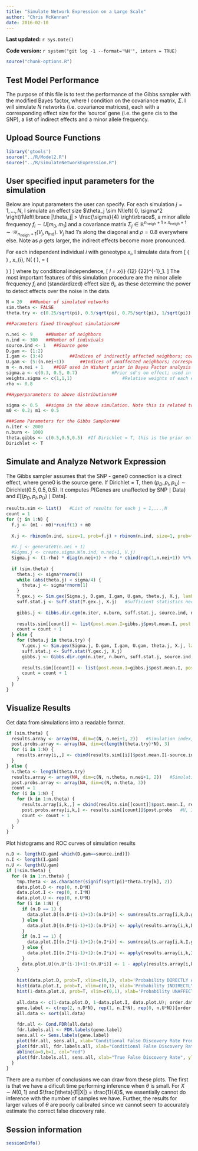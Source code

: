 ```yaml
---
title: "Simulate Network Expression on a Large Scale"
author: "Chris McKennan"
date: 2016-02-10
---
```


**Last updated:** `r Sys.Date()`

**Code version:** `r system("git log -1 --format='%H'", intern = TRUE)`

```r
source("chunk-options.R")
```

## Test Model Performance
The purpose of this file is to test the performance of the Gibbs sampler with the modified Bayes factor, where I condition on the covariance matrix, $\Sigma$. I will simulate $N$ networks (i.e. covariance matrices), each with a corresponding effect size for the 'source' gene (i.e. the gene cis to the SNP), a list of indirect effects and a minor allele frequency.

## Upload Source Functions

```r
library('gtools')
source("../R/Model2.R")
source("../R/SimulateNetworkExpression.R")
```

## User specified input parameters for the simulation
Below are input parameters the user can specify. For each simulation $j = 1,\ldots, N$, I simulate an effect size $\theta_j \sim N\left( 0, \sigma^2 \right)1\left\lbrace |\theta_j| > \frac{\sigma}{4} \right\rbrace$, a minor allele frequency $f_i \sim U[m_0, m_1]$ and a covariance matrix $\Sigma_j \in \mathbb{R}^{n_{\text{neigh}} + 1 \times n_{\text{neigh}} + 1} \sim \mathcal{W}_{n_{\text{neigh}} + 1}\left( V_j, n_{\text{ind}} \right)$. $V_j$ had 1's along the diagonal and $\rho = 0.8$ everywhere else. Note as $\rho$ gets larger, the indirect effects become more pronounced.

For each independent individual $i$ with geneotype $x_i$, I simulate data from
\[
  \left( \begin{matrix}
  Y_{I,i}\\
	Y_{D,i}\\
	Y_{U,i}
\end{matrix} \right) \mid \theta, x_{i}, \Sigma \sim N\left( \left( \begin{matrix}
\mu_I\\
\theta_s x_{i}\\
0
\end{matrix} \right), \Sigma = \left( \begin{matrix}
\Sigma_{11} & \Sigma_{12}\\
\Sigma_{21} & \Sigma_{22}
\end{matrix} \right) \right)
\]
where by conditional independence,
\[
 \mu_I = \theta x_{i} \Sigma_{12} \Sigma_{22}^{-1}\vec{e}_1.
\]
The most important features of this simulation procedure are the minor allele frequency $f_i$ and (standardized) effect size $\theta_i$, as these determine the power to detect effects over the noise in the data.

```r
N = 20   ##Number of simulated networks
sim.theta <- FALSE
theta.try <- c(0.25/sqrt(pi), 0.5/sqrt(pi), 0.75/sqrt(pi), 1/sqrt(pi))   #The variance of the error is 1, so the exptected size of the error is roughly 1/sqrt(pi)

##Parameters fixed throughout simulations##

n.nei <- 9     ##Number of neighbors
n.ind <- 300   ##Number of indiviuals 
source.ind <- 1   ##Source gene
D.gam <- (1:2)
I.gam <- (3:4)  	 	##Indices of indirectly affected neighbors; correspond to indices of Sigma
U.gam <- (5:(n.nei+1))		##Indices of unaffected neighbors; correspond to indices of Sigma
m <- n.nei + 1    ##DOF used in Wishart prior in Bayes Factor analysis
sigma.a <- c(0.3, 0.5, 0.7)  			#Prior sd's on effect; used in BF calculation
weights.sigma <- c(1,1,1)					#Relative weights of each element of sigma.a
rho <- 0.8

##Hyperparameters to above distributions##

sigma <- 0.5   ##sigma in the above simulation. Note this is related to the STANDARDIZED effect size, since the diagoanl elements of the true covariance matrix V_j are 1.
m0 <- 0.2; m1 <- 0.5

###Some Parameters for the Gibbs Sampler###
n.iter <- 2000
n.burn <- 1000
theta.gibbs <- c(0.5,0.5,0.5)  #If Dirichlet = T, this is the prior on alpha. Otherwise, this is proportional to the probability of unaffected, indirectly affected, directly affected by the cis-eQTL
Dirichlet <- T
```

## Simulate and Analyze Network Expression
The Gibbs sampler assumes that the SNP - gene0 connection is a direct effect, where gene0 is the source gene. If Dirichlet = T, then $\left( p_D, p_I, p_U\right) \sim \text{Dirichlet}\left( 0.5, 0.5, 0.5\right)$. It computes $P\left( \text{Genes are unaffected by SNP} \mid \text{Data} \right)$ and $E\left[ \left( p_D, p_I, p_U\right) \mid \text{Data} \right]$.

```r
results.sim <- list()   #List of results for each j = 1,...,N
count = 1
for (j in 1:N) {
  f.j <- (m1 - m0)*runif(1) + m0
  
  X.j <- rbinom(n.ind, size=1, prob=f.j) + rbinom(n.ind, size=1, prob=f.j)   #Genotype under HWE
  
  #V.j <- generateV(n.nei + 1)
  #Sigma.j <- create.sigma.W(n.ind, n.nei+1, V.j) 
  Sigma.j <- (1-rho) * diag(n.nei+1) + rho * cbind(rep(1,n.nei+1)) %*% rbind(rep(1,n.nei+1))
  
  if (sim.theta) {
    theta.j <- sigma*rnorm(1)
    while (abs(theta.j) < sigma/4) {
      theta.j <- sigma*rnorm(1)
    }
    Y.gex.j <- Sim.gex(Sigma.j, D.gam, I.gam, U.gam, theta.j, X.j, lambda=1)      #n.ind x (n.nei + 1) gene expression matrix in the order of input Sigma.j
    suff.stat.j <- Suff.stat(Y.gex.j, X.j)   #Sufficient statistics necessary to calculate Bayes Factor
  
    gibbs.j <- Gibbs.dir.cgm(n.iter, n.burn, suff.stat.j, source.ind, n.ind, sigma.a, weights.sigma, theta=theta.gibbs, dirichlet=Dirichlet, update.lambda=F)
  
    results.sim[[count]] <- list(post.mean.I=gibbs.j$post.mean.I, post.mean.D=gibbs.j$post.mean.D, maf=f.j, theta=theta.j, post.probs=gibbs.j$post.probs)
    count = count + 1
  } else {
    for (theta.j in theta.try) {
      Y.gex.j <- Sim.gex(Sigma.j, D.gam, I.gam, U.gam, theta.j, X.j, lambda=1)
      suff.stat.j <- Suff.stat(Y.gex.j, X.j)
      gibbs.j <- Gibbs.dir.cgm(n.iter, n.burn, suff.stat.j, source.ind, n.ind, sigma.a, weights.sigma, theta=theta.gibbs, dirichlet=Dirichlet, update.lambda=F)
      
      results.sim[[count]] <- list(post.mean.I=gibbs.j$post.mean.I, post.mean.D=gibbs.j$post.mean.D, maf=f.j, theta=theta.j, post.probs=gibbs.j$post.probs)
      count = count + 1
    }
  }
}
```

## Visualize Results
Get data from simulations into a readable format.
```r
if (sim.theta) {
  results.array <- array(NA, dim=c(N, n.nei+1, 2))   #Simulation index, post.mean.I, post.mean.D
  post.probs.array <- array(NA, dim=c(length(theta.try)*N), 3)
  for (i in 1:N) {
    results.array[i,,] <- cbind(results.sim[[i]]$post.mean.I[-source.ind], results.sim[[i]]$post.mean.D[-source.ind])
  }
} else {
  n.theta <- length(theta.try)
  results.array <- array(NA, dim=c(N, n.theta, n.nei+1, 2))   #Simulation index, theta, post.mean.I, post.mean.D
  post.probs.array <- array(NA, dim=c(N, n.theta, 3))
  count = 1
  for (i in 1:N) {
    for (k in 1:n.theta) {
      results.array[i,k,,] = cbind(results.sim[[count]]$post.mean.I, results.sim[[count]]$post.mean.D)
      post.probs.array[i,k,] <- results.sim[[count]]$post.probs   #U, I, D
      count <- count + 1
    }
  }
}
```

Plot histograms and ROC curves of simulation results
```r
n.D <- length(D.gam[-which(D.gam==source.ind)])
n.I <- length(I.gam)
n.U <- length(U.gam)
if (!sim.theta) {
  for (k in 1:n.theta) {
    tmp.theta <- as.character(signif(sqrt(pi)*theta.try[k], 2))
    data.plot.D <- rep(0, n.D*N)
    data.plot.I <- rep(0, n.I*N)
    data.plot.U <- rep(0, n.U*N)
    for (i in 1:N) {
      if (n.D == 1) {
        data.plot.D[(n.D*(i-1)+1):(n.D*i)] <- sum(results.array[i,k,D.gam[-which(D.gam==source.ind)],])
      } else {
        data.plot.D[(n.D*(i-1)+1):(n.D*i)] <- apply(results.array[i,k,D.gam[-which(D.gam==source.ind)],] , 1, sum)
      }
      if (n.I == 1) {
        data.plot.I[(n.I*(i-1)+1):(n.I*i)] <- sum(results.array[i,k,I.gam,])      #Posterior probability directly affected genes are AFFECTED by SNP
      } else {
        data.plot.I[(n.I*(i-1)+1):(n.I*i)] <- apply(results.array[i,k,I.gam,], 1, sum)   #Posterior probability indirectly affected genes are AFFECTED by SNP
      }
      data.plot.U[(n.U*(i-1)+1):(n.U*i)] <- 1 - apply(results.array[i,k,U.gam,], 1, sum)   #posterior probability unaffected genes are UNAFFECTED by SNP
    }
    
    hist(data.plot.D, prob=T, xlim=c(0,1), xlab='Probability DIRECTLY Affected Simulated Gene is Affected by SNP', ylab='Density', main=paste0("eQTL Effect Size = ", tmp.theta, "x Expected Residual Size"))
    hist(data.plot.I, prob=T, xlim=c(0,1), xlab='Probability INDIRECTLY Affected Simulated Gene is Affected by SNP', ylab='Density', main=paste0("eQTL Effect Size = ", tmp.theta, "x Expected Residual Size"))
    hist(1-data.plot.U, prob=T, xlim=c(0,1), xlab='Probability UNAFFECTED Simulated Gene is Affected by SNP', ylab='Density', main=paste0("eQTL Effect Size = ", tmp.theta, "x Expected Residual Size"))
    
    all.data <- c(1-data.plot.D, 1-data.plot.I, data.plot.U); order.data <- order(all.data)   #Posterior probabilities genes are UNAFFECTED by SNP
    gene.label <- c(rep(2, n.D*N), rep(1, n.I*N), rep(0, n.U*N))[order.data]
    all.data <- sort(all.data)
    
    fdr.all <- Cond.FDR(all.data)
    fdr.labels.all <- FDR.labels(gene.label)
    sens.all <- Sens.labels(gene.label)
    plot(fdr.all, sens.all, xlab="Conditional False Discovery Rate From Gibbs Sampler", ylab="Sensitivity = Fraction of Indirect and Directly Affected Genes Captured", main=paste0("eQTL Effect Size = ", tmp.theta, "x Expected Residual Size"), xlim=c(0,1), type="l")
    plot(fdr.all, fdr.labels.all, xlab="Conditional False Discovery Rate From Gibbs Sampler", ylab="True False Discovery Rate", main=paste0("eQTL Effect Size = ", tmp.theta, "x Expected Residual Size"), type="l")
    abline(a=0,b=1, col="red")
    plot(fdr.labels.all, sens.all, xlab="True False Discovery Rate", ylab="Sensitivity = Fraction of Indirect and Directly Affected Genes Captured", main=paste0("eQTL Effect Size = ", tmp.theta, "x Expected Residual Size"), type="l")
  }
}
```

There are a number of conclusions we can draw from these plots. The first is that we have a dificult time performing inference when $\theta$ is small. For $X \sim N\left(0, 1\right)$ and $\frac{\theta}{E|X|} = \frac{1}{4}$, we essentially cannot do inference with the number of samples we have. Further, the results for larger values of $\theta$ are poorly calibrated since we cannot seem to accurately estimate the correct false discovery rate.

## Session information

```r
sessionInfo()
```
